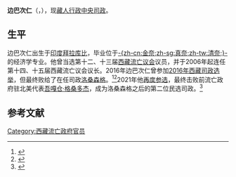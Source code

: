 {{Infobox Person
| name = 边巴次仁<br>{{藏|བློ་བཟང་སེང་གེ་}}
| image       =Penpa_Tsering_-_Sikyong.jpg
| width       = 200px
| birth_date        = {{birth year and age|1967}}
| birth_place       = {{IND}}[[卡纳塔克邦|卡纳塔克邦]][[迈索尔县|迈索尔县]][[拜拉库比|拜拉库比]]
| death_date        =  
| death_place       = 
| 籍贯 = 
| alma_mater ={{le|马德拉斯基督教大学|Madras Christian College}}
}}
'''边巴次仁'''（{{bo|z=སྤེན་པ་ཚེ་རིང་|w=spen pa tshe ring}}，{{bd|1967年}}），现[[藏人行政中央|藏人行政中央]][[西藏司政|司政]]。

== 生平 ==
边巴次仁出生于[[印度|印度]][[拜拉库比|拜拉库比]]，毕业位于[[金奈|-{zh-cn:金奈;zh-sg:真奈;zh-tw:清奈;}-]]的{{le|马德拉斯基督教大学|Madras Christian College}}经济学专业。他曾当选第十二、十三届[[西藏流亡议会|西藏流亡议会]]议员，并于2006年起连任第十四、十五届西藏流亡议会议长。2016年边巴次仁曾参加[[2016年西藏司政选举|2016年西藏司政选举]]，但最终败给了在任司政[[洛桑森格|洛桑森格]]。<ref>{{cite web|url=http://www.sikyong2016.com/biography-of-penpa-tsering|title=Biography of Penpa Tsering|work=Sikyong 2016|deadurl=yes|archiveurl=https://web.archive.org/web/20160302003207/http://www.sikyong2016.com/biography-of-penpa-tsering|archivedate=2016-03-02}}</ref><ref>{{cite web|url=http://www.vot.org/cn/议长边巴次仁宣布参选2016年司政/|title=议长边巴次仁宣布参选2016年司政|date=2015-08-03|work=西藏之声}}</ref>2021年他[[2021年西藏司政选举|再度参选]]，最终击败前流亡政府驻北美代表[[吾嘎仓·格桑多杰|吾嘎仓·格桑多杰]]，成为洛桑森格之后的第二位民选司政。<ref>{{cite web|url=https://www.rfa.org/mandarin/zhuanlan/xizangzonglan/tibet-05212021110041.html|title=西藏纵览：美台祝贺边巴·次仁当选司政，大昭寺限时参拜|date=2021-05-21|website=自由亚洲电台}}</ref>

== 参考文献 ==
{{reflist}}

{{西藏小作品}}

[[Category:西藏流亡政府官员|Category:西藏流亡政府官员]]